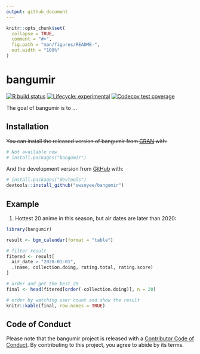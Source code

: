 ```yaml
---
output: github_document
---
```


<!-- README.md is generated from README.Rmd. Please edit that file -->

```r
knitr::opts_chunk$set(
  collapse = TRUE,
  comment = "#>",
  fig.path = "man/figures/README-",
  out.width = "100%"
)
```

# bangumir

<!-- badges: start -->
[![R build status](https://github.com/swsoyee/bangumir/workflows/R-CMD-check/badge.svg)](https://github.com/swsoyee/bangumir/actions)
[![Lifecycle: experimental](https://img.shields.io/badge/lifecycle-experimental-orange.svg)](https://www.tidyverse.org/lifecycle/#experimental)
[![Codecov test coverage](https://codecov.io/gh/swsoyee/bangumir/branch/master/graph/badge.svg?token=WU6UMG8S4C)](https://codecov.io/gh/swsoyee/bangumir)
<!-- badges: end -->

The goal of bangumir is to ...

## Installation

~~You can install the released version of bangumir from [CRAN](https://CRAN.R-project.org) with:~~

``` r
# Not available now
# install.packages("bangumir")
```

And the development version from [GitHub](https://github.com/) with:

``` r
# install.packages("devtools")
devtools::install_github("swsoyee/bangumir")
```
## Example

1. Hottest 20 anime in this season, but air dates are later than 2020:

```r
library(bangumir)

result <- bgm_calendar(format = "table")

# filter result
fitered <- result[
  air_date > "2020-01-01",
  .(name, collection.doing, rating.total, rating.score)
]

# order and get the best 20
final <- head(fitered[order(-collection.doing)], n = 20)

# order by watching user count and show the result
knitr::kable(final, row.names = TRUE)
```

## Code of Conduct

Please note that the bangumir project is released with a [Contributor Code of Conduct](https://contributor-covenant.org/version/2/0/CODE_OF_CONDUCT.html). By contributing to this project, you agree to abide by its terms.
